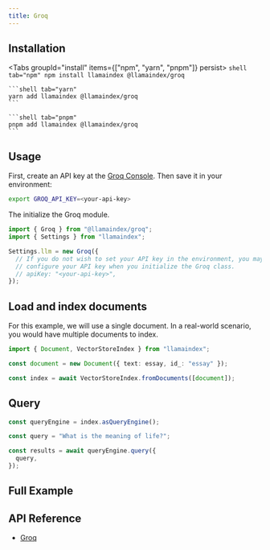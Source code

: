 ```yaml
---
title: Groq
---
```



## Installation


<Tabs groupId="install" items={["npm", "yarn", "pnpm"]} persist>
	```shell tab="npm"
	npm install llamaindex @llamaindex/groq
	```

	```shell tab="yarn"
	yarn add llamaindex @llamaindex/groq
	```

	```shell tab="pnpm"
	pnpm add llamaindex @llamaindex/groq
	```
</Tabs>

## Usage

First, create an API key at the [Groq Console](https://console.groq.com/keys). Then save it in your environment:

```bash
export GROQ_API_KEY=<your-api-key>
```

The initialize the Groq module.

```ts
import { Groq } from "@llamaindex/groq";
import { Settings } from "llamaindex";

Settings.llm = new Groq({
  // If you do not wish to set your API key in the environment, you may
  // configure your API key when you initialize the Groq class.
  // apiKey: "<your-api-key>",
});
```

## Load and index documents

For this example, we will use a single document. In a real-world scenario, you would have multiple documents to index.

```ts
import { Document, VectorStoreIndex } from "llamaindex";

const document = new Document({ text: essay, id_: "essay" });

const index = await VectorStoreIndex.fromDocuments([document]);
```

## Query

```ts
const queryEngine = index.asQueryEngine();

const query = "What is the meaning of life?";

const results = await queryEngine.query({
  query,
});
```

## Full Example

<DynamicCodeBlock lang="ts" code={CodeSource} />

## API Reference

- [Groq](/docs/api/classes/Groq)
